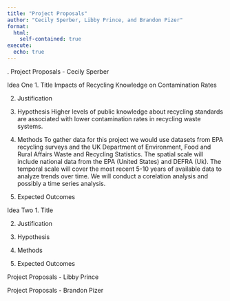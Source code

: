 ```yaml
---
title: "Project Proposals"
author: "Cecily Sperber, Libby Prince, and Brandon Pizer"
format:
  html:
    self-contained: true
execute:
  echo: true
---
```


.
Project Proposals - Cecily Sperber

Idea One
1. Title
Impacts of Recycling Knowledge on Contamination Rates

2. Justification


3. Hypothesis
Higher levels of public knowledge about recycling standards are associated with lower contamination rates in recycling waste systems. 

4. Methods
To gather data for this project we would use datasets from EPA recycling surveys and the UK Department of Environment, Food and Rural Affairs Waste and Recycling Statistics. The spatial scale will include national data from the EPA (United States) and DEFRA (Uk). The temporal scale will cover the most recent 5-10 years of available data to analyze trends over time. We will conduct a corelation analysis and possibly a time series analysis. 

5. Expected Outcomes 


Idea Two
1. Title


2. Justification


3. Hypothesis


4. Methods


5. Expected Outcomes 




Project Proposals - Libby Prince




Project Proposals - Brandon Pizer
